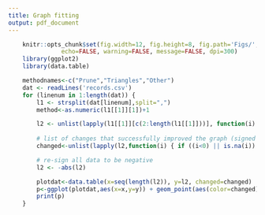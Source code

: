 ```yaml
---
title: Graph fitting
output: pdf_document
---
```


```r
    knitr::opts_chunk$set(fig.width=12, fig.height=8, fig.path='Figs/',
               echo=FALSE, warning=FALSE, message=FALSE, dpi=300)
    library(ggplot2)
    library(data.table)
```

```r
    methodnames<-c("Prune","Triangles","Other")
    dat <- readLines('records.csv')
    for (linenum in 1:length(dat)) {
        l1 <- strsplit(dat[linenum],split=",")
        method<-as.numeric(l1[[1]][1])+1

        l2 <- unlist(lapply(l1[[1]][c(2:length(l1[[1]]))], function(i) { if (i=="-inf") { NA } else { as.numeric(i) } }))
        
        # list of changes that successfully improved the graph (signed + in data)
        changed<-unlist(lapply(l2,function(i) { if ((i<0) || is.na(i)) { FALSE } else { TRUE }}))

        # re-sign all data to be negative
        l2 <- -abs(l2)

        plotdat<-data.table(x=seq(length(l2)), y=l2, changed=changed)
        p<-ggplot(plotdat,aes(x=x,y=y)) + geom_point(aes(color=changed)) + geom_line() + ylab("LL") + xlab("") + ggtitle(methodnames[method]) + theme(legend.position="none")
        print(p)
    }
```


